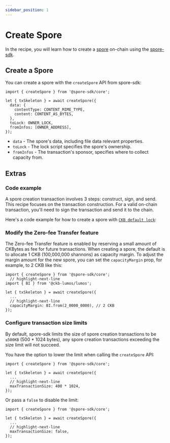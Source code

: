 ```yaml
---
sidebar_position: 1
---
```



# Create Spore

In the recipe, you will learn how to create a [spore](/basics/spore-101#what-is-a-spore) on-chain using the [spore-sdk](/resources/spore-sdk).

## Create a Spore

You can create a spore with the `createSpore` API from spore-sdk:

```tsx
import { createSpore } from '@spore-sdk/core';

let { txSkeleton } = await createSpore({
  data: {
    contentType: CONTENT_MIME_TYPE,
    content: CONTENT_AS_BYTES,
  },
  toLock: OWNER_LOCK,
  fromInfos: [OWNER_ADDRESS],
});
```

- `data` - The spore's data, including file data relevant properties.
- `toLock` - The lock script specifies the spore's ownership.
- `fromInfos` - The transaction's sponsor, specifies where to collect capacity from.

## Extras

### Code example

A spore creation transaction involves 3 steps: construct, sign, and send. This recipe focuses on the transaction construction. For a valid on-chain transaction, you'll need to sign the transaction and send it to the chain.

Here's a code example for how to create a spore with [`CKB default lock`](https://github.com/nervosnetwork/ckb-system-scripts/blob/master/c/secp256k1_blake160_sighash_all.c):

<EmbedCard
  title="createSpore.ts"
  href="https://github.com/sporeprotocol/spore-sdk/blob/beta/examples/secp256k1/apis/createSpore.ts"
  description="Create a Spore on-chain with CKB default lock"
  className="margin-top--sm"
/>

### Modify the Zero-fee Transfer feature

The Zero-fee Transfer feature is enabled by reserving a small amount of CKBytes as fee for future transactions. When creating a spore, the default is to allocate 1 CKB (100,000,000 shannons) as capacity margin. To adjust the margin amount for the new spore, you can set the `capacityMargin` prop, for example, to 2 CKB like this:

```tsx
import { createSpore } from '@spore-sdk/core';
  // highlight-next-line
import { BI } from '@ckb-lumos/lumos';

let { txSkeleton } = await createSpore({
  ...
  // highlight-next-line
  capacityMargin: BI.from(2_0000_0000), // 2 CKB
});
```

### Configure transaction size limits

By default, spore-sdk limits the size of spore creation transactions to be `≤500KB` (500 * 1024 bytes), any spore creation transactions exceeding the size limit will not succeed.

You have the option to lower the limit when calling the `createSpore` API:

```tsx
import { createSpore } from '@spore-sdk/core';

let { txSkeleton } = await createSpore({
  ...
  // highlight-next-line
  maxTransactionSize: 400 * 1024,
});
```

Or pass a `false` to disable the limit:

```tsx
import { createSpore } from '@spore-sdk/core';

let { txSkeleton } = await createSpore({
  ...
  // highlight-next-line
  maxTransactionSize: false,
});
```
